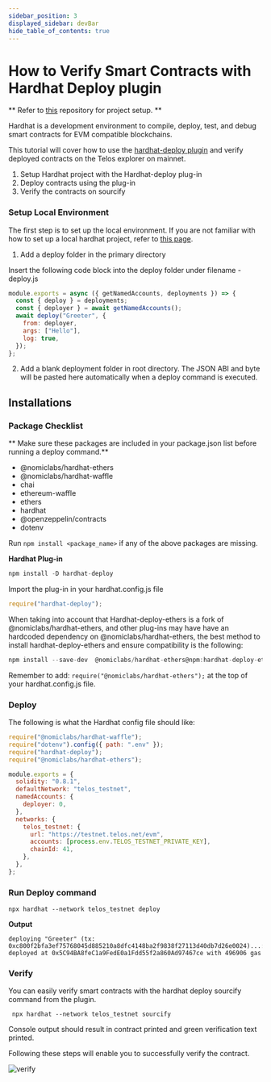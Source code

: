 ```yaml
---
sidebar_position: 3
displayed_sidebar: devBar
hide_table_of_contents: true
---
```


# How to Verify Smart Contracts with Hardhat Deploy plugin

** Refer to [this](https://github.com/nathanduft44/telos_hardhat_deploy) repository for project setup. **

Hardhat is a development environment to compile, deploy, test, and debug smart contracts for EVM compatible blockchains.

This tutorial will cover how to use the [hardhat-deploy plugin](https://github.com/wighawag/hardhat-deploy) and verify deployed contracts on the Telos explorer on mainnet.

1. Setup Hardhat project with the Hardhat-deploy plug-in
2. Deploy contracts using the plug-in
3. Verify the contracts on sourcify

### Setup Local Environment

The first step is to set up the local environment. If you are not familiar with how to set up a local hardhat project, refer to [this page](https://hardhat.org/tutorial/setting-up-the-environment.html).

1. Add a deploy folder in the primary directory

Insert the following code block into the deploy folder under filename - deploy.js

```js title="hardhat_project/deploy/00_deploy_my_contract.js"
module.exports = async ({ getNamedAccounts, deployments }) => {
  const { deploy } = deployments;
  const { deployer } = await getNamedAccounts();
  await deploy("Greeter", {
    from: deployer,
    args: ["Hello"],
    log: true,
  });
};
```

2. Add a blank deployment folder in root directory. The JSON ABI and byte will be pasted here automatically when a deploy command is executed.

## Installations

### Package Checklist

** Make sure these packages are included in your package.json list before running a deploy command.**

- @nomiclabs/hardhat-ethers
- @nomiclabs/hardhat-waffle
- chai
- ethereum-waffle
- ethers
- hardhat
- @openzeppelin/contracts
- dotenv

Run `npm install <package_name>` if any of the above packages are missing.

**Hardhat Plug-in**

```js title="desktop/Basic_hardhat_project"
npm install -D hardhat-deploy
```

Import the plug-in in your hardhat.config.js file

```js title="/hardhat.config.js"
require("hardhat-deploy");
```

When taking into account that Hardhat-deploy-ethers is a fork of @nomiclabs/hardhat-ethers, and other plug-ins may have have an hardcoded dependency on @nomiclabs/hardhat-ethers, the best method to install hardhat-deploy-ethers and ensure compatibility is the following:

```js title="/Basic_hardhat_project"
npm install --save-dev  @nomiclabs/hardhat-ethers@npm:hardhat-deploy-ethers ethers
```

Remember to add: `require("@nomiclabs/hardhat-ethers");` at the top of your hardhat.config.js file.

### Deploy

The following is what the Hardhat config file should like:

```js title="/hardhat.config.js"
require("@nomiclabs/hardhat-waffle");
require("dotenv").config({ path: ".env" });
require("hardhat-deploy");
require("@nomiclabs/hardhat-ethers");

module.exports = {
  solidity: "0.8.1",
  defaultNetwork: "telos_testnet",
  namedAccounts: {
    deployer: 0,
  },
  networks: {
    telos_testnet: {
      url: "https://testnet.telos.net/evm",
      accounts: [process.env.TELOS_TESTNET_PRIVATE_KEY],
      chainId: 41,
    },
  },
};
```

### Run Deploy command

```
npx hardhat --network telos_testnet deploy
```

**Output**

```
deploying "Greeter" (tx: 0xc800f2bfa3ef75768045d885210a8dfc4148ba2f9838f27113d40db7d26e0024)...: deployed at 0x5C94BA8feC1a9FedE0a1Fdd55f2a860Ad97467ce with 496906 gas
```

### Verify

You can easily verify smart contracts with the hardhat deploy sourcify command from the plugin.

` npx hardhat --network telos_testnet sourcify`

Console output should result in contract printed and green verification text printed.

Following these steps will enable you to successfully verify the contract.

![verify](/img/verify.png)
